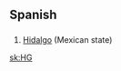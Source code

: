 {{also|Hg}}
==Spanish==

==={{initialism|es}}===
{{head|es|initialism}}

# [[Hidalgo]] (Mexican state)

[[sk:HG]]